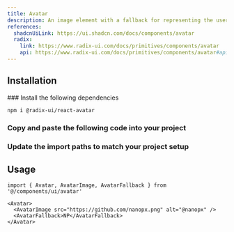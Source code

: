 ```yaml
---
title: Avatar
description: An image element with a fallback for representing the user.
references:
  shadcnUiLink: https://ui.shadcn.com/docs/components/avatar
  radix:
    link: https://www.radix-ui.com/docs/primitives/components/avatar
    api: https://www.radix-ui.com/docs/primitives/components/avatar#api-reference
---
```


<ComponentPreview name="avatar" withRecipe />

## Installation

<Steps>
### Install the following dependencies

```bash npm2yarn
npm i @radix-ui/react-avatar
```

### Copy and paste the following code into your project

<ComponentSource name="avatar" />

### Update the import paths to match your project setup

</Steps>

## Usage

```tsx
import { Avatar, AvatarImage, AvatarFallback } from '@/components/ui/avatar'
```

```tsx
<Avatar>
  <AvatarImage src="https://github.com/nanopx.png" alt="@nanopx" />
  <AvatarFallback>NP</AvatarFallback>
</Avatar>
```
